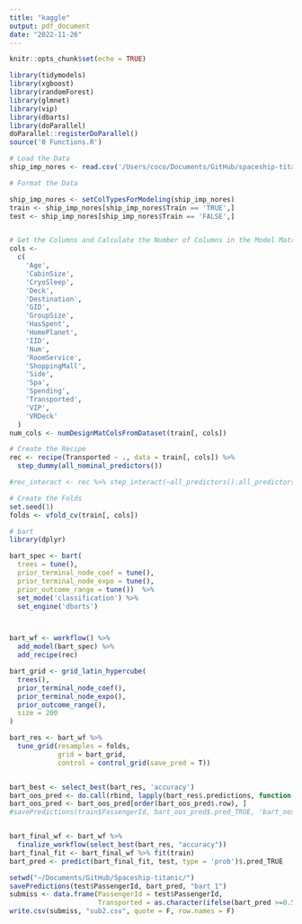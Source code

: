 ```yaml
---
title: "kaggle"
output: pdf_document
date: "2022-11-26"
---
```


```r
knitr::opts_chunk$set(echo = TRUE)
```

```r
library(tidymodels)
library(xgboost)
library(randomForest)
library(glmnet)
library(vip)
library(dbarts)
library(doParallel)
doParallel::registerDoParallel()
source('0 Functions.R')

# Load the Data
ship_imp_nores <- read.csv('/Users/coco/Documents/GitHub/spaceship-titanic/data/ship_imputed_no_response.csv')

# Format the Data

ship_imp_nores <- setColTypesForModeling(ship_imp_nores)
train <- ship_imp_nores[ship_imp_nores$Train == 'TRUE',]
test <- ship_imp_nores[ship_imp_nores$Train == 'FALSE',]


# Get the Columns and Calculate the Number of Columns in the Model Matrix
cols <-
  c(
    'Age',
    'CabinSize',
    'CryoSleep',
    'Deck',
    'Destination',
    'GID',
    'GroupSize',
    'HasSpent',
    'HomePlanet',
    'IID',
    'Num',
    'RoomService',
    'ShoppingMall',
    'Side',
    'Spa',
    'Spending',
    'Transported',
    'VIP',
    'VRDeck'
  )
num_cols <- numDesignMatColsFromDataset(train[, cols])

# Create the Recipe
rec <- recipe(Transported ~ ., data = train[, cols]) %>%
  step_dummy(all_nominal_predictors())

#rec_interact <- rec %>% step_interact(~all_predictors():all_predictors())

# Create the Folds
set.seed(1)
folds <- vfold_cv(train[, cols])

```



```r
# bart
library(dplyr)

bart_spec <- bart(
  trees = tune(),
  prior_terminal_node_coef = tune(),
  prior_terminal_node_expo = tune(),
  prior_outcome_range = tune())  %>% 
  set_mode('classification') %>% 
  set_engine('dbarts')



bart_wf <- workflow() %>%
  add_model(bart_spec) %>%
  add_recipe(rec)

bart_grid <- grid_latin_hypercube(
  trees(),
  prior_terminal_node_coef(), 
  prior_terminal_node_expo(),
  prior_outcome_range(),
  size = 200
)

bart_res <- bart_wf %>%
  tune_grid(resamples = folds,
            grid = bart_grid,
            control = control_grid(save_pred = T))


bart_best <- select_best(bart_res, 'accuracy')
bart_oos_pred <- do.call(rbind, lapply(bart_res$.predictions, function(x){x[x$.config == bart_best$.config, c('.row', '.pred_TRUE')]}))
bart_oos_pred <- bart_oos_pred[order(bart_oos_pred$.row), ]
#savePredictions(train$PassengerId, bart_oos_pred$.pred_TRUE, 'bart_oos')


bart_final_wf <- bart_wf %>% 
  finalize_workflow(select_best(bart_res, "accuracy"))
bart_final_fit <- bart_final_wf %>% fit(train)
bart_pred <- predict(bart_final_fit, test, type = 'prob')$.pred_TRUE

setwd("~/Documents/GitHub/Spaceship-titanic/")
savePredictions(test$PassengerId, bart_pred, "bart_1")
submiss <- data.frame(PassengerId = test$PassengerId,
                      Transported = as.character(ifelse(bart_pred >=0.5, "True", "False")))
write.csv(submiss, "sub2.csv", quote = F, row.names = F)

```

